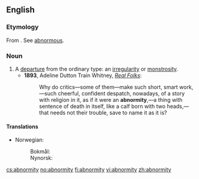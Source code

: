 ==English==

===Etymology===
From {{LL.}} {{term|lang=la|abnormitas}}. See [[abnormous]].

===Noun===
{{en-noun|abnormities}}

# A [[departure]] from the ordinary type: an [[irregularity]] or [[monstrosity]].
#* '''1893''', Adeline Dutton Train Whitney, ''[http://www.gutenberg.org/etext/13997 Real Folks]'':
#*: Why do critics—some of them—make such short, smart work,—such cheerful, confident despatch, nowadays, of a story with religion in it, as if it were an '''abnormity''',—a thing with sentence of death in itself, like a calf born with two heads,—that needs not their trouble, save to name it as it is?

====Translations====
{{trans-top|departure from the ordinary type}}
* Norwegian:
*: Bokmål: {{t+|no|abnormitet|m}}
*: Nynorsk: {{t-|nn|abnormitet|m|xs=Norwegian Nynorsk}}
{{trans-mid}}
{{trans-bottom}}

[[cs:abnormity]]
[[no:abnormity]]
[[fi:abnormity]]
[[vi:abnormity]]
[[zh:abnormity]]